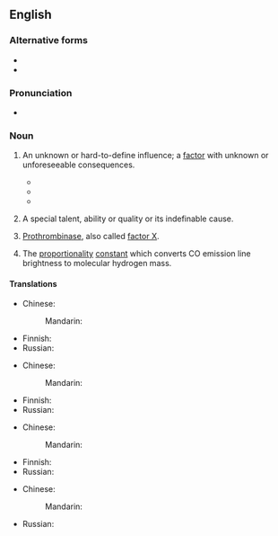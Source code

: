{{also|x factor|X-factor|x-factor}}
{{wikipedia|X Factor (disambiguation)}}
==English==

===Alternative forms===
* {{l|en|x-factor}}
* {{l|en|x factor}}

===Pronunciation===
* {{audio|en|En-au-X factor.ogg|Audio (AU)}}

===Noun===
{{en-noun}}

# {{lb|en|idiomatic}} An unknown or hard-to-define influence; a [[factor]] with unknown or unforeseeable consequences.
#* {{quote-text|en|year=1992|author=Lia Matera|title=Prior Convictions|page=121|passage=We slid into our office, past two women discussing the "'''X factor'''," an apparently undefined quality their firm felt they lacked.}}
#* {{quote-text|en|year=1999|author=Joel R. DeLuca|title=Political Savvy: Systematic Approaches to Leadership Behind the Scenes|page=75|passage=The map can be misleading. It can appear to contain all the relevant information, but in real life, there is always an '''X factor'''.}}
#* {{quote-text|en|year=2007|author=Tasmina Perry|title=Daddy's Girls|page=12|passage=And put him on an LA film set and he glowed with that indefinable '''X-factor''' that agents the world over wished they could bottle.}}
# {{lb|en|idiomatic}} A special talent, ability or quality or its indefinable cause.
# [[prothrombinase|Prothrombinase]], also called [[factor X]].
# {{lb|en|astrophysics}} The [[proportionality]] [[constant]] which converts CO emission line brightness to molecular hydrogen mass.

====Translations====
{{trans-top|unknown influence}}
* Chinese:
*: Mandarin: {{t-needed|cmn}}
{{trans-mid}}
* Finnish: {{t|fi|tuntematon tekijä}}
* Russian: {{t-needed|ru}}
{{trans-bottom}}

{{trans-top|special talent}}
* Chinese:
*: Mandarin: {{t-needed|cmn}}
{{trans-mid}}
* Finnish: {{t|fi|erityislahjakkuus}}
* Russian: {{t-needed|ru}}
{{trans-bottom}}

{{trans-top|prothrombinase}}
* Chinese:
*: Mandarin: {{t-needed|cmn}}
{{trans-mid}}
* Finnish: {{t|fi|hyytymistekijä X}}
* Russian: {{t-needed|ru}}
{{trans-bottom}}

{{trans-top|proportionality constant}}
* Chinese:
*: Mandarin: {{t-needed|cmn}}
{{trans-mid}}
* Russian: {{t-needed|ru}}
{{trans-bottom}}